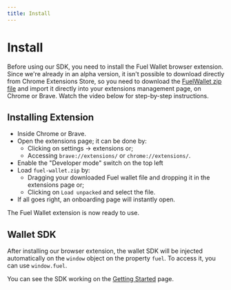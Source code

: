 ```yaml
---
title: Install
---
```


# Install

Before using our SDK, you need to install the Fuel Wallet browser extension.
Since we're already in an alpha version, it isn't possible to download directly from Chrome Extensions Store,
so you need to download the [FuelWallet zip file](https://wallet.fuel.network/app/fuel-wallet.zip) and import it directly into your extensions management page, on Chrome or Brave.
Watch the video below for step-by-step instructions.

<DownloadFuelWallet />

<Player src="/how-to-install.mp4" />

## Installing Extension

- Inside Chrome or Brave.
- Open the extensions page; it can be done by:
  - Clicking on settings -> extensions or;
  - Accessing `brave://extensions/` or `chrome://extensions/`.
- Enable the "Developer mode" switch on the top left
- Load `fuel-wallet.zip` by:
  - Dragging your downloaded Fuel wallet file and dropping it in the extensions page or;
  - Clicking on `Load unpacked` and select the file.
- If all goes right, an onboarding page will instantly open.

The Fuel Wallet extension is now ready to use.

## Wallet SDK

After installing our browser extension, the wallet SDK will be injected automatically on the `window` object on the property `fuel`. To access it, you can use `window.fuel`.

You can see the SDK working on the [Getting Started](../dev/getting-started) page.

